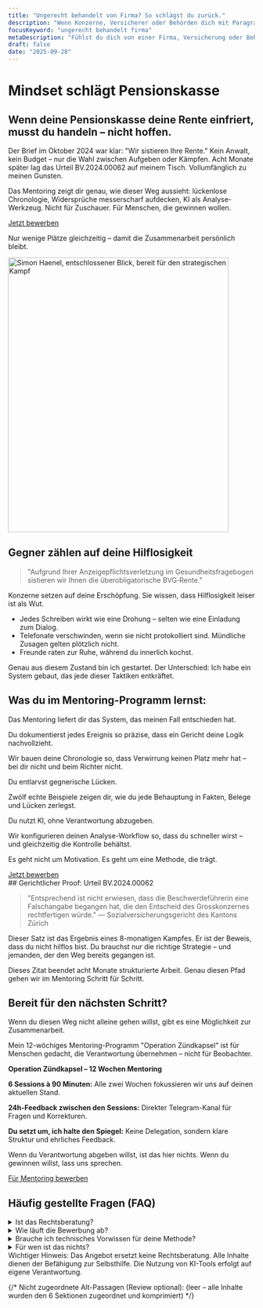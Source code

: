 ```yaml
---
title: "Ungerecht behandelt von Firma? So schlägst du zurück."
description: "Wenn Konzerne, Versicherer oder Behörden dich mit Paragraphen zermürben, ist das keine juristische Debatte. Es ist ein Angriff auf deine Intelligenz. Zeit, zurückzuschlagen."
focusKeyword: "ungerecht behandelt firma"
metaDescription: "Fühlst du dich von einer Firma, Versicherung oder Behörde ungerecht behandelt? Ich habe als Laie einen Grosskonzern besiegt. Hol dir die Methode, um die Kontrolle zurückzugewinnen."
draft: false
date: "2025-09-28"
---
```


<SectionWrapper variant="hero" prose={false}>
<div class="space-y-6">
  <h1>Mindset schlägt Pensionskasse</h1>
  <h2 class="text-2xl md:text-3xl font-bold !mt-10">Wenn deine Pensionskasse deine Rente einfriert, musst du handeln – nicht hoffen.</h2>
  <p class="text-readable">Der Brief im Oktober 2024 war klar: "Wir sistieren Ihre Rente." Kein Anwalt, kein Budget – nur die Wahl zwischen Aufgeben oder Kämpfen. Acht Monate später lag das Urteil BV.2024.00062 auf meinem Tisch. Vollumfänglich zu meinen Gunsten.</p>
  <p class="text-readable">Das Mentoring zeigt dir genau, wie dieser Weg aussieht: lückenlose Chronologie, Widersprüche messerscharf aufdecken, KI als Analyse-Werkzeug. Nicht für Zuschauer. Für Menschen, die gewinnen wollen.</p>

  <div class="mt-12">
    <a href="/bewerbung" class="btn-primary text-lg px-8 py-4 inline-block">Jetzt bewerben</a>
    <p class="mt-4 text-sm text-text-primary/80">Nur wenige Plätze gleichzeitig – damit die Zusammenarbeit persönlich bleibt.</p>
  </div>

</div>
<div class="flex justify-center md:justify-end">
  <img 
    src="/assets/images/startseite-index/simon_haenel_entschlossen.webp" 
    alt="Simon Haenel, entschlossener Blick, bereit für den strategischen Kampf" 
    width="450" 
    height="560" 
    decoding="async" 
    fetchpriority="high"
    class="img-frame"
  />
</div>
</SectionWrapper>

<SectionWrapper variant="content">

## Gegner zählen auf deine Hilflosigkeit

> "Aufgrund Ihrer Anzeigepflichtsverletzung im Gesundheitsfragebogen sistieren wir Ihnen die überobligatorische BVG‑Rente."

Konzerne setzen auf deine Erschöpfung. Sie wissen, dass Hilflosigkeit leiser ist als Wut.

- Jedes Schreiben wirkt wie eine Drohung – selten wie eine Einladung zum Dialog.
- Telefonate verschwinden, wenn sie nicht protokolliert sind. Mündliche Zusagen gelten plötzlich nicht.
- Freunde raten zur Ruhe, während du innerlich kochst.

Genau aus diesem Zustand bin ich gestartet. Der Unterschied: Ich habe ein System gebaut, das jede dieser Taktiken entkräftet.

</SectionWrapper>

<SectionWrapper variant="story" prose={false} width="wide">

## Was du im Mentoring-Programm lernst:

Das Mentoring liefert dir das System, das meinen Fall entschieden hat.

<div class="card-grid items-stretch gap-8">
  <Card title="Timeline als Waffe" badge="Schritt 1">
    <p class="text-lg font-semibold">Du dokumentierst jedes Ereignis so präzise, dass ein Gericht deine Logik nachvollzieht.</p>
    <p class="text-text-on-surface-secondary">Wir bauen deine Chronologie so, dass Verwirrung keinen Platz mehr hat – bei dir nicht und beim Richter nicht.</p>
  </Card>
  <Card title="Widersprüche sezieren" badge="Schritt 2">
    <p class="text-lg font-semibold">Du entlarvst gegnerische Lücken.</p>
    <p class="text-text-on-surface-secondary">Zwölf echte Beispiele zeigen dir, wie du jede Behauptung in Fakten, Belege und Lücken zerlegst.</p>
  </Card>
  <Card title="KI als Sparringspartner" badge="Schritt 3">
    <p class="text-lg font-semibold">Du nutzt KI, ohne Verantwortung abzugeben.</p>
    <p class="text-text-on-surface-secondary">Wir konfigurieren deinen Analyse-Workflow so, dass du schneller wirst – und gleichzeitig die Kontrolle behältst.</p>
  </Card>
</div>

Es geht nicht um Motivation. Es geht um eine Methode, die trägt.

<div class="text-center mt-16">
    <a href="/bewerbung" class="btn-primary text-lg px-8 py-4">Jetzt bewerben</a>
</div>

</SectionWrapper>
<SectionWrapper variant="proof">
## Gerichtlicher Proof: Urteil BV.2024.00062

> "Entsprechend ist nicht erwiesen, dass die Beschwerdeführerin eine Falschangabe begangen hat, die den Entscheid des Grosskonzernes rechtfertigen würde." — Sozialversicherungsgericht des Kantons Zürich

Dieser Satz ist das Ergebnis eines 8-monatigen Kampfes. Er ist der Beweis, dass du nicht hilflos bist. Du brauchst nur die richtige Strategie – und jemanden, der den Weg bereits gegangen ist.

Dieses Zitat beendet acht Monate strukturierte Arbeit. Genau diesen Pfad gehen wir im Mentoring Schritt für Schritt.

</SectionWrapper>

<SectionWrapper variant="accent">

## Bereit für den nächsten Schritt?

Wenn du diesen Weg nicht alleine gehen willst, gibt es eine Möglichkeit zur Zusammenarbeit.

Mein 12-wöchiges Mentoring-Programm "Operation Zündkapsel" ist für Menschen gedacht, die Verantwortung übernehmen – nicht für Beobachter.

**Operation Zündkapsel – 12 Wochen Mentoring**

<div class="mt-6 space-y-4 text-left max-w-2xl mx-auto">
  <p><strong>6 Sessions à 90 Minuten:</strong> Alle zwei Wochen fokussieren wir uns auf deinen aktuellen Stand.</p>
  <p><strong>24h-Feedback zwischen den Sessions:</strong> Direkter Telegram-Kanal für Fragen und Korrekturen.</p>
  <p><strong>Du setzt um, ich halte den Spiegel:</strong> Keine Delegation, sondern klare Struktur und ehrliches Feedback.</p>
</div>

<p class="mt-6 text-center font-semibold">Wenn du Verantwortung abgeben willst, ist das hier nichts. Wenn du gewinnen willst, lass uns sprechen.</p>

<div class="text-center mt-8">
    <a href="/bewerbung" class="btn-primary text-lg px-8 py-4">Für Mentoring bewerben</a>
</div>

</SectionWrapper>

<SectionWrapper variant="content">

## Häufig gestellte Fragen (FAQ)

<div class="faq-accordion">
  <details class="faq-item">
    <summary class="faq-summary">Ist das Rechtsberatung?</summary>
    <div class="faq-content">
      <p>Nein. Ich liefere Bildung, Methoden und meine persönliche Erfahrung. Du vertrittst dich selbst. Für individuelle Rechtsfragen brauchst du einen zugelassenen Anwalt.</p>
    </div>
  </details>
  <details class="faq-item">
    <summary class="faq-summary">Wie läuft die Bewerbung ab?</summary>
    <div class="faq-content">
      <p>Du füllst das Bewerbungsformular aus. Ich prüfe jede Bewerbung manuell und melde mich innerhalb von 48 Stunden. Wenn wir nicht zusammenpassen, erhältst du ein klares Nein – ohne Schleifen.</p>
    </div>
  </details>
  <details class="faq-item">
    <summary class="faq-summary">Brauche ich technisches Vorwissen für deine Methode?</summary>
    <div class="faq-content">
      <p>Nein. Du lernst, wie du denkst, nicht welche Knöpfe du drücken musst. Die KI ist nur ein Werkzeug, um deine Logik zu beschleunigen.</p>
    </div>
  </details>
  <details class="faq-item">
    <summary class="faq-summary">Für wen ist das nichts?</summary>
    <div class="faq-content">
      <p>Für Menschen, die eine schnelle Lösung ohne eigenes Engagement erwarten. Für Menschen, die Verantwortung abgeben möchten. Für Menschen, die Ausreden verteidigen.</p>
    </div>
  </details>
</div>

<div class="mt-10 text-sm text-text-primary/80">
  Wichtiger Hinweis: Das Angebot ersetzt keine Rechtsberatung. Alle Inhalte dienen der Befähigung zur Selbsthilfe. Die Nutzung von KI-Tools erfolgt auf eigene Verantwortung.
</div>

</SectionWrapper>

{/* Nicht zugeordnete Alt-Passagen (Review optional):
  (leer – alle Inhalte wurden den 6 Sektionen zugeordnet und komprimiert)
*/}
